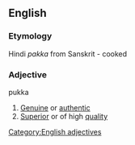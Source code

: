 ==English==
===Etymology===
Hindi ''pakka'' from Sanskrit - cooked
===Adjective===
;pukka
#[[Genuine]] or [[authentic]]
#[[Superior]] or of high [[quality]]
[[Category:English adjectives]]